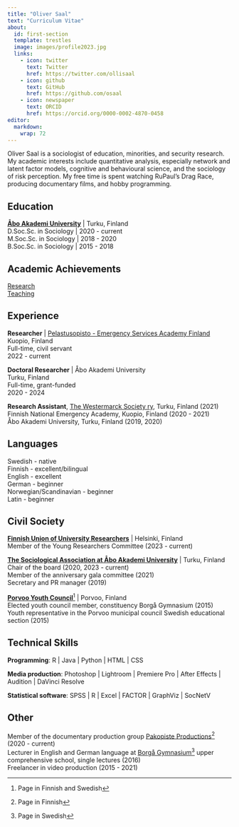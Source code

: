 ```yaml
---
title: "Oliver Saal"
text: "Curriculum Vitae"
about:
  id: first-section
  template: trestles
  image: images/profile2023.jpg
  links:
    - icon: twitter
      text: Twitter
      href: https://twitter.com/ollisaal
    - icon: github
      text: GitHub
      href: https://github.com/osaal
    - icon: newspaper
      text: ORCID
      href: https://orcid.org/0000-0002-4870-0458
editor: 
  markdown: 
    wrap: 72
---
```


::: {#first-section}
Oliver Saal is a sociologist of education, minorities, and security
research. My academic interests include quantitative analysis,
especially network and latent factor models, cognitive and behavioural science,
and the sociology of risk perception. My free time is spent watching
RuPaul's Drag Race, producing documentary films, and hobby programming.

## Education

[**Åbo Akademi University**](https://abo.fi/en/) \| Turku, Finland <br/>
D.Soc.Sc. in Sociology \| 2020 - current <br/> M.Soc.Sc. in Sociology \|
2018 - 2020 <br/> B.Soc.Sc. in Sociology \| 2015 - 2018

## Academic Achievements

[Research](research.qmd) <br/> [Teaching](teaching.qmd)
:::

## Experience

**Researcher** \| [Pelastusopisto - Emergency Services Academy
Finland](https://pelastusopisto.fi/en/) <br/> Kuopio, Finland <br/>
Full-time, civil servant <br/> 2022 - current

**Doctoral Researcher** \| Åbo Akademi University <br/> Turku, Finland
<br/> Full-time, grant-funded <br/> 2020 - 2024

**Research Assistant**, [The Westermarck Society
ry](https://www.facebook.com/westermarckseura/), Turku, Finland (2021)
<br/> Finnish National Emergency Academy, Kuopio, Finland (2020 - 2021)
<br/> Åbo Akademi University, Turku, Finland (2019, 2020)

## Languages

Swedish - native <br/> Finnish - excellent/bilingual <br/> English -
excellent <br/> German - beginner <br/> Norwegian/Scandinavian -
beginner <br/> Latin - beginner

## Civil Society

[**Finnish Union of University
Researchers**](https://tieteentekijat.fi/en/home/) \| Helsinki, Finland
<br/> Member of the Young Researchers Committee (2023 - current)

[**The Sociological Association at Åbo Akademi
University**](https://anomiabo.wixsite.com/anomi?lang=en) \| Turku,
Finland <br/> Chair of the board (2020, 2023 - current) <br/> Member of the
anniversary gala committee (2021) <br/> Secretary and PR manager (2019)
<br/>

[**Porvoo Youth Council**](http://www.nuvaporvoo.fi/)[^1] \| Porvoo,
Finland <br/> Elected youth council member, constituency Borgå Gymnasium
(2015) <br/> Youth representative in the Porvoo municipal council
Swedish educational section (2015)

[^1]: Page in Finnish and Swedish

## Technical Skills

**Programming**: R \| Java \| Python \| HTML \| CSS

**Media production**: Photoshop \| Lightroom \| Premiere Pro \| After
Effects \| Audition \| DaVinci Resolve

**Statistical software**: SPSS \| R \| Excel \| FACTOR \| GraphViz \|
SocNetV

## Other

Member of the documentary production group [Pakopiste
Productions](https://www.facebook.com/profile.php?id=100088154507832)[^2]
(2020 - current) <br/> Lecturer in English and German language at [Borgå
Gymnasium](https://www.porvoo.fi/sv/fostran-och-utbildning/gymnasier-och-yrkesutbildning/borga-gymnasium/)[^3]
upper comprehensive school, single lectures (2016) <br/> Freelancer in
video production (2015 - 2021)

[^2]: Page in Finnish

[^3]: Page in Swedish
